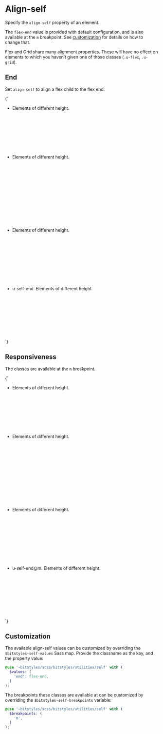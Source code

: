 
<Meta title="Utilities/align-self" />

# Align-self

Specify the `align-self` property of an element.

The `flex-end` value is provided with default configuration, and is also available at the `m` breakpoint. See [customization](#customization) for details on how to change that.

Flex and Grid share many alignment properties. These will have no effect on elements to which you haven’t given one of those classes (`.u-flex`, `.u-grid`).

## End

Set `align-self` to align a flex child to the flex end:

<Canvas>
  <Story name="self-end">
    {`
      <ul class="a-list-reset u-flex u-items-start u-fg-white">
        <li class="u-margin-m u-padding-m u-bg-gray-20" style="height: 10rem;">
          Elements of different height.
        </li>
        <li class="u-margin-m u-padding-m u-bg-gray-20" style="height: 15rem;">
          Elements of different height.
        </li>
        <li class="u-margin-m u-padding-m u-bg-gray-20" style="height: 12rem;">
          Elements of different height.
        </li>
        <li class="u-margin-m u-padding-m u-bg-brand-2 u-self-end" style="height: 10rem;">
          u-self-end. Elements of different height.
        </li>
      </ul>
    `}
  </Story>
</Canvas>

## Responsiveness

The classes are available at the `m` breakpoint.

<Canvas>
  <Story name="self-end@m">
    {`
      <ul class="a-list-reset u-flex u-items-start u-fg-white">
        <li class="u-margin-m u-padding-m u-bg-gray-20" style="height: 10rem;">
          Elements of different height.
        </li>
        <li class="u-margin-m u-padding-m u-bg-gray-20" style="height: 15rem;">
          Elements of different height.
        </li>
        <li class="u-margin-m u-padding-m u-bg-gray-20" style="height: 12rem;">
          Elements of different height.
        </li>
        <li class="u-margin-m u-padding-m u-bg-brand-2 u-self-end@m" style="height: 10rem;">
          u-self-end@m. Elements of different height.
        </li>
      </ul>
    `}
  </Story>
</Canvas>

## Customization

The available align-self values can be customized by overriding the `$bitstyles-self-values` Sass map. Provide the classname as the key, and the property value:

```scss
@use '~bitstyles/scss/bitstyles/utilities/self' with (
  $values: (
    'end': flex-end,
  )
);
```

The breakpoints these classes are available at can be customized by overriding the `$bitstyles-self-breakpoints` variable:

```scss
@use '~bitstyles/scss/bitstyles/utilities/self' with (
  $breakpoints: (
    'm',
  )
);
```
